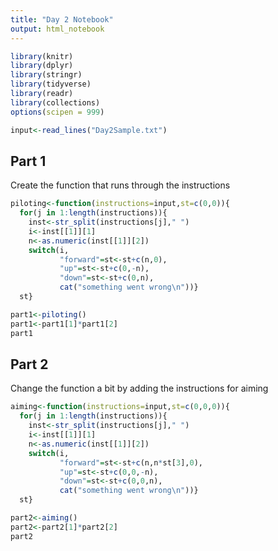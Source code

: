 ```yaml
---
title: "Day 2 Notebook"
output: html_notebook
---
```


```r
library(knitr)
library(dplyr)
library(stringr)
library(tidyverse)
library(readr)
library(collections)
options(scipen = 999)
```

```r
input<-read_lines("Day2Sample.txt")
```

## Part 1
Create the function that runs through the instructions

```r
piloting<-function(instructions=input,st=c(0,0)){
  for(j in 1:length(instructions)){
    inst<-str_split(instructions[j]," ")
    i<-inst[[1]][1]
    n<-as.numeric(inst[[1]][2])
    switch(i,
           "forward"=st<-st+c(n,0),
           "up"=st<-st+c(0,-n),
           "down"=st<-st+c(0,n),
           cat("something went wrong\n"))}
  st}
```


```r
part1<-piloting()
part1<-part1[1]*part1[2]
part1
```
## Part 2
Change the function a bit by adding the instructions for aiming

```r
aiming<-function(instructions=input,st=c(0,0,0)){
  for(j in 1:length(instructions)){
    inst<-str_split(instructions[j]," ")
    i<-inst[[1]][1]
    n<-as.numeric(inst[[1]][2])
    switch(i,
           "forward"=st<-st+c(n,n*st[3],0),
           "up"=st<-st+c(0,0,-n),
           "down"=st<-st+c(0,0,n),
           cat("something went wrong\n"))}
  st}
```


```r
part2<-aiming()
part2<-part2[1]*part2[2]
part2
```
